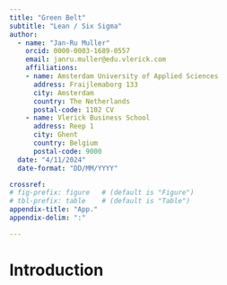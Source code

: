 ```yaml
---
title: "Green Belt"
subtitle: "Lean / Six Sigma"
author: 
  - name: "Jan-Ru Muller"
    orcid: 0000-0003-1689-0557
    email: janru.muller@edu.vlerick.com
    affiliations:
    - name: Amsterdam University of Applied Sciences
      address: Fraijlemaborg 133
      city: Amsterdam
      country: The Netherlands
      postal-code: 1102 CV
    - name: Vlerick Business School
      address: Reep 1
      city: Ghent
      country: Belgium
      postal-code: 9000
  date: "4/11/2024"
  date-format: "DD/MM/YYYY"

crossref:
# fig-prefix: figure   # (default is "Figure")
# tbl-prefix: table    # (default is "Table")
appendix-title: "App."
appendix-delim: ":"

---
```

# Introduction {.unnumbered}